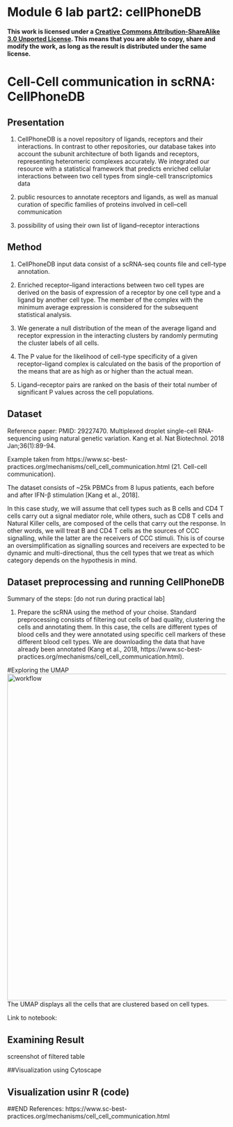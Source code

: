 # Module 6 lab part2: cellPhoneDB {#scRNA-lab1}

**This work is licensed under a [Creative Commons Attribution-ShareAlike 3.0 Unported License](http://creativecommons.org/licenses/by-sa/3.0/deed.en_US). This means that you are able to copy, share and modify the work, as long as the result is distributed under the same license.**
 

# Cell-Cell communication in scRNA: CellPhoneDB 

## Presentation
  1. CellPhoneDB is  a novel repository of ligands, receptors and their interactions. In contrast to other repositories, our database takes into account the subunit architecture of both ligands and receptors, representing heteromeric complexes accurately. We integrated our resource with a statistical framework that predicts enriched cellular interactions between two cell types from single-cell transcriptomics data

  1. public resources to annotate receptors and ligands, as well as manual curation of specific families of proteins involved in cell–cell communication

  1. possibility of using their own list of ligand–receptor interactions 


## Method
  1. CellPhoneDB input data consist of a scRNA-seq counts file and cell-type annotation. 

  1. Enriched receptor–ligand interactions between two cell types are derived on the basis of expression of a receptor by one cell type and a ligand by another cell type. The member of the complex with the minimum average expression is considered for the subsequent statistical analysis. 

  1. We generate a null distribution of the mean of the average ligand and receptor expression in the interacting clusters by randomly permuting the cluster labels of all cells. 

  1. The P value for the likelihood of cell-type specificity of a given receptor–ligand complex is calculated on the basis of the proportion of the means that are as high as or higher than the actual mean. 

  1. Ligand–receptor pairs are ranked on the basis of their total number of significant P values across the cell populations. 

## Dataset 
Reference paper: PMID: 29227470. Multiplexed droplet single-cell RNA-sequencing using natural genetic variation. Kang et al. Nat Biotechnol. 2018 Jan;36(1):89-94.

Example taken from https://www.sc-best-practices.org/mechanisms/cell_cell_communication.html (21. Cell-cell communication).

The dataset consists of  ~25k PBMCs from 8 lupus patients, each before and after IFN-β stimulation [Kang et al., 2018].

In this case study, we will assume that cell types such as B cells and CD4 T cells carry out a signal mediator role, while others, such as CD8 T cells and Natural Killer cells, are composed of the cells that carry out the response. In other words, we will treat B and CD4 T cells as the sources of CCC signalling, while the latter are the receivers of CCC stimuli. This is of course an oversimplification as signalling sources and receivers are expected to be dynamic and multi-directional, thus the cell types that we treat as which category depends on the hypothesis in mind.


## Dataset preprocessing and running CellPhoneDB

Summary of the steps: [do not run during practical lab]

  1. Prepare the scRNA using the method of your choise. Standard preprocessing consists of filtering out cells of bad quality, clustering the cells and annotating them. In this case, the cells are different types of blood cells and they were annotated using specific cell markers of these different blood cell types. 
  We are downloading the data that have already been annotated (Kang et al., 2018, https://www.sc-best-practices.org/mechanisms/cell_cell_communication.html).
  
#Exploring the UMAP
<img src="./Module3/gsea/images/workflow.png" alt="workflow" width="750" />
 The UMAP displays all the cells that are clustered based on cell types. 


Link to notebook: 






## Examining Result

screenshot of filtered table



##Visualization using Cytoscape



## Visualization usinr R (code)





##END References:
https://www.sc-best-practices.org/mechanisms/cell_cell_communication.html



